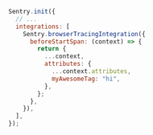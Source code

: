 ```javascript
Sentry.init({
  // ...
  integrations: [
    Sentry.browserTracingIntegration({
      beforeStartSpan: (context) => {
        return {
          ...context,
          attributes: {
            ...context.attributes,
            myAwesomeTag: "hi",
          },
        };
      },
    }),
  ],
});
```
